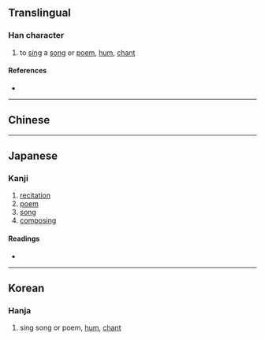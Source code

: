 {{also|詠}}
{{character info/new}}
==Translingual==

===Han character===
{{Han char|rn=30|rad=口|as=05|sn=8|four=|canj=RINE|ids=⿰口永}}

# to [[sing]] a [[song]] or [[poem]], [[hum]], [[chant]]

====References====
* {{Han ref|kx=0185.070|dkj=03494|dj=0405.010|hdz=10609.010|uh=548F|ud=21647}}

----

==Chinese==
{{zh-see|詠}}

----

==Japanese==

===Kanji===
{{ja-kanji|grade=|rs=口05}}

# [[recitation]]
# [[poem]]
# [[song]]
# [[composing]]

====Readings====
* {{ja-readings|goon=よう<やう<ゐやう|kanon=えい<ゑい|kun=うた-う, よ-む}}

----

==Korean==

===Hanja===
{{ko-hanja|hangeul=영|rv=yeong|mr=yŏng}}

# sing song or poem, [[hum]], [[chant]]